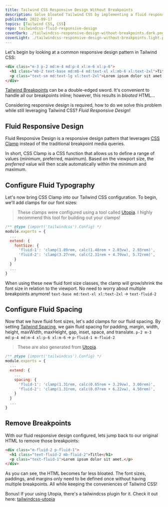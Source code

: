 ```yaml
---
title: Tailwind CSS Responsive Design Without Breakpoints
description: Solve bloated Tailwind CSS by implementing a fluid responsive design system via the power of CSS Clamp!
published: 2022-09-17
topics: [Tailwind CSS, CSS]
repo: tailwindcss-fluid-responsive-design
coverDark: ./tailwindcss-responsive-design-without-breakpoints.dark.png
coverLight: ./tailwindcss-responsive-design-without-breakpoints.light.png
---
```


Let's begin by looking at a common responsive design pattern in Tailwind CSS:

```html
<div class="m-3 p-2 md:m-4 md:p-4 xl:m-6 xl:p-6">
  <h1 class="mb-2 text-base md:mb-4 md:text-xl xl:mb-6 xl:text-2xl">Title</h1>
  <p class="text-sm md:text-lg xl:text-2xl">Lorem ipsum dolor sit amet.</p>
</div>
```

[Tailwind Breakpoints][tailwind-responsive-design] can be a double-edged sword. It's convenient to handle all our
breakpoints inline; however, this results in _bloated_ HTML...

Considering responsive design is required, how to do we solve this problem while still leveraging Tailwind CSS? _Fluid
Responsive Design_!

## Fluid Responsive Design

Fluid Responsive Design is a responsive design pattern that leverages [CSS Clamp][css-clamp] instead of the traditional
breakpoint media queries.

In short, CSS Clamp is a CSS function that allows us to define a range of values (minimum, preferred, maximum). Based on
the viewport size, the _preferred_ value will then scale automatically within the minimum and maximum.

## Configure Fluid Typography

Let's now bring CSS Clamp into our Tailwind CSS configuration. To begin, we'll add clamps for our font sizes:

> These clamps were configured using a tool called [Utopia][utopia-fonts]. I highly recommend this tool for building out
> your clamps!

```js title="tailwind.config.js"
/** @type {import('tailwindcss').Config} */
module.exports = {
  ...
  extend: {
    fontSize: {
      'fluid-1': 'clamp(1.89rem, calc(1.48rem + 2.03vw), 2.93rem)',
      'fluid-2': 'clamp(3.27rem, calc(2.31rem + 4.79vw), 5.72rem)',
    }
  }
  ...
}
```

When using these new fluid font size classes, the clamp will grow/shrink the font size in relation to the viewport. No
need to worry about multiple breakpoints anymore! `text-base md:text-xl xl:text-2xl` → `text-fluid-2`

## Configure Fluid Spacing

Now that we have fluid font sizes, let's add clamps for our fluid spacing. By setting [Tailwind
Spacing][tailwind-spacing], we gain fluid spacing for padding, margin, width, height, maxWidth, maxHeight, gap, inset,
space, and translate. `p-2 m-3 md:p-4 md:m-4 xl:p-6 xl:m-6` → `p-fluid-1 m-fluid-2`

> These are also generated from [Utopia][utopia-spacing].

```js title="tailwind.config.js"
/** @type {import('tailwindcss').Config} */
module.exports = {
  ...
  extend: {
    ...
    spacing: {
      'fluid-1': 'clamp(1.31rem, calc(0.65rem + 3.29vw), 3.00rem)',
      'fluid-2': 'clamp(1.31rem, calc(0.07rem + 6.22vw), 4.50rem)',
    }
  }
  ...
}
```

## Remove Breakpoints

With our fluid responsive design configured, lets jump back to our original HTML to remove those breakpoints:

```html
<div class="m-fluid-2 p-fluid-1">
  <h1 class="text-fluid-2 mb-fluid-2">Title</h1>
  <p class="text-fluid-1">Lorem ipsum dolor sit amet.</p>
</div>
```

As you can see, the HTML becomes far less bloated. The font sizes, paddings, and margins only need to be defined once
without having multiple breakpoints. All while keeping the conveniences of Tailwind CSS!

Bonus! If your using Utopia, there's a tailwindcss plugin for it. Check it out here:
[tailwindcss-utopia][tailwindcss-utopia]

[tailwind-responsive-design]: https://tailwindcss.com/docs/responsive-design
[css-clamp]: https://developer.mozilla.org/en-US/docs/Web/CSS/clamp
[utopia-fonts]: https://utopia.fyi/type/calculator
[utopia-spacing]: https://utopia.fyi/space/calculator
[tailwind-spacing]: https://tailwindcss.com/docs/customizing-spacing
[tailwindcss-utopia]: https://github.com/cwsdigital/tailwind-utopia
